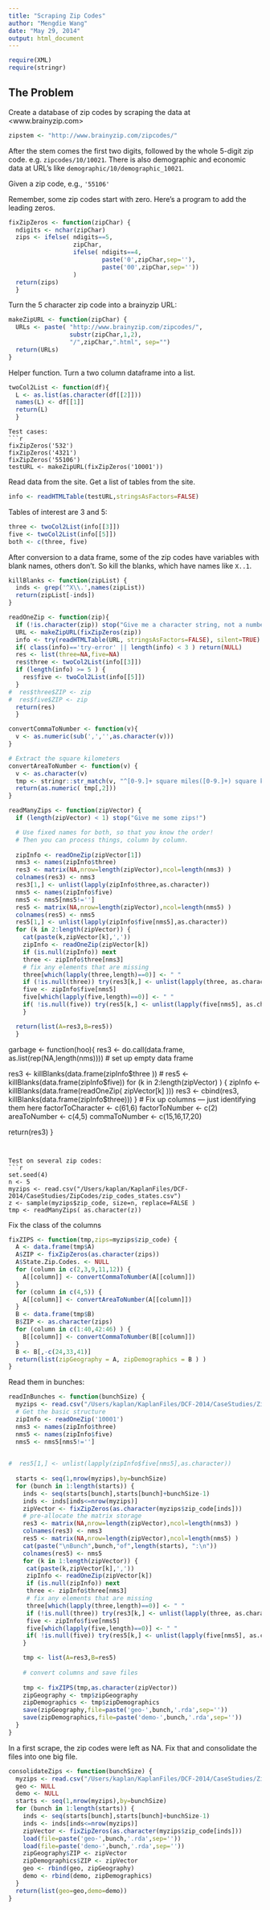 ```yaml
---
title: "Scraping Zip Codes"
author: "Mengdie Wang"
date: "May 29, 2014"
output: html_document
---
```


```r
require(XML)
require(stringr)
```

## The Problem

Create a database of zip codes by scraping the data at <www.brainyzip.com>
```r
zipstem <- "http://www.brainyzip.com/zipcodes/"
```
After the stem comes the first two digits, followed by the whole 5-digit zip code.  e.g. `zipcodes/10/10021`.  There is also demographic and economic data at URL's like `demographic/10/demographic_10021`.

Given a zip code, e.g., `'55106'`

Remember, some zip codes start with zero.  Here's a program to add the leading zeros.
```r
fixZipZeros <- function(zipChar) {
  ndigits <- nchar(zipChar)
  zips <- ifelse( ndigits==5, 
                  zipChar,
                  ifelse( ndigits==4, 
                          paste('0',zipChar,sep=''),
                          paste('00',zipChar,sep=''))
                  )
  return(zips)
  }
```

Turn the 5 character zip code into a brainyzip URL:
```r
makeZipURL <- function(zipChar) {
  URLs <- paste( "http://www.brainyzip.com/zipcodes/",
                 substr(zipChar,1,2),
                 "/",zipChar,".html", sep="")
  return(URLs)
}
```
 
Helper function.  Turn a two column dataframe into a list.
```r
twoCol2List <- function(df){
  L <- as.list(as.character(df[[2]]))
  names(L) <- df[[1]]
  return(L)
  }
```

```
Test cases:
```r
fixZipZeros('532')
fixZipZeros('4321')
fixZipZeros('55106')
testURL <- makeZipURL(fixZipZeros('10001'))
```

Read data from the site.  Get a list of tables from the site.
```r
info <- readHTMLTable(testURL,stringsAsFactors=FALSE)
```

Tables of interest are 3 and 5:
```r
three <- twoCol2List(info[[3]])
five <- twoCol2List(info[[5]])
both <- c(three, five)
```

After conversion to a data frame, some of the zip codes have variables with blank names, others don't.  So kill the blanks, which have names like `X..1`.

```r
killBlanks <- function(zipList) {
  inds <- grep('^X\\.',names(zipList))
  return(zipList[-inds])
}
```


```r
readOneZip <- function(zip){
  if (!is.character(zip)) stop("Give me a character string, not a number!")
  URL <- makeZipURL(fixZipZeros(zip))
  info <- try(readHTMLTable(URL, stringsAsFactors=FALSE), silent=TRUE)
  if( class(info)=='try-error' || length(info) < 3 ) return(NULL)
  res <- list(three=NA,five=NA)
  res$three <- twoCol2List(info[[3]])
  if (length(info) >= 5 ) {
    res$five <- twoCol2List(info[[5]])
  }
#  res$three$ZIP <- zip
#  res$five$ZIP <- zip
  return(res)
  }
```

```r
convertCommaToNumber <- function(v){
  v <- as.numeric(sub(',','',as.character(v)))
}

# Extract the square kilometers
convertAreaToNumber <- function(v) {
  v <- as.character(v)
  tmp <- stringr::str_match(v, "^[0-9.]+ square miles([0-9.]+) square kilometers$")
  return(as.numeric( tmp[,2]))
}
```

```r
readManyZips <- function(zipVector) {
  if (length(zipVector) < 1) stop("Give me some zips!")

  # Use fixed names for both, so that you know the order!
  # Then you can process things, column by column.
  
  zipInfo <- readOneZip(zipVector[1]) 
  nms3 <- names(zipInfo$three)
  res3 <- matrix(NA,nrow=length(zipVector),ncol=length(nms3) )
  colnames(res3) <- nms3
  res3[1,] <- unlist(lapply(zipInfo$three,as.character))
  nms5 <- names(zipInfo$five)
  nms5 <- nms5[nms5!='']
  res5 <- matrix(NA,nrow=length(zipVector),ncol=length(nms5) )
  colnames(res5) <- nms5
  res5[1,] <- unlist(lapply(zipInfo$five[nms5],as.character))
  for (k in 2:length(zipVector)) {
    cat(paste(k,zipVector[k],','))
    zipInfo <- readOneZip(zipVector[k]) 
    if (is.null(zipInfo)) next
    three <- zipInfo$three[nms3]
    # fix any elements that are missing
    three[which(lapply(three,length)==0)] <- " "
    if (!is.null(three)) try(res3[k,] <- unlist(lapply(three, as.character)))
    five <- zipInfo$five[nms5]
    five[which(lapply(five,length)==0)] <- " "
    if( !is.null(five)) try(res5[k,] <- unlist(lapply(five[nms5], as.character)))
    }

  return(list(A=res3,B=res5))
  }
```
garbage <- function(hoo){
  res3 <- do.call(data.frame, as.list(rep(NA,length(nms)))) # set up empty data frame
  
  res3 <- killBlanks(data.frame(zipInfo$three ))
  # res5 <- killBlanks(data.frame(zipInfo$five)) 
  for (k in 2:length(zipVector) ) {
    zipInfo <- killBlanks(data.frame(readOneZip( zipVector[k] )))
    res3 <- cbind(res3, killBlanks(data.frame(zipInfo$three)))
   }
  # Fix up columns --- just identifying them here
  factorToCharacter <- c(61,6)
  factorToNumber    <- c(2)
  areaToNumber <- c(4,5)
  commaToNumber <- c(15,16,17,20)
  
  return(res3)
  }
```


Test on several zip codes:
```r
set.seed(4)
n <- 5
myzips <- read.csv("/Users/kaplan/KaplanFiles/DCF-2014/CaseStudies/ZipCodes/zip_codes_states.csv")
z <- sample(myzips$zip_code, size=n, replace=FALSE )
tmp <- readManyZips( as.character(z))
```

Fix the class of the columns
```r
fixZIPS <- function(tmp,zips=myzips$zip_code) {
  A <- data.frame(tmp$A)
  A$ZIP <- fixZipZeros(as.character(zips))
  A$State.Zip.Codes. <- NULL
  for (column in c(2,3,9,11,12)) {
    A[[column]] <- convertCommaToNumber(A[[column]])
  }
  for (column in c(4,5)) {
    A[[column]] <- convertAreaToNumber(A[[column]])
  }
  B <- data.frame(tmp$B)
  B$ZIP <- as.character(zips)
  for (column in c(1:40,42:46) ) {
    B[[column]] <- convertCommaToNumber(B[[column]])
  }
  B <- B[,-c(24,33,41)] 
  return(list(zipGeography = A, zipDemographics = B ) )
}
```

Read them in bunches:

```r
readInBunches <- function(bunchSize) {
  myzips <- read.csv("/Users/kaplan/KaplanFiles/DCF-2014/CaseStudies/ZipCodes/zip_codes_states.csv")
  # Get the basic structure
  zipInfo <- readOneZip('10001') 
  nms3 <- names(zipInfo$three)
  nms5 <- names(zipInfo$five)
  nms5 <- nms5[nms5!='']

  
#  res5[1,] <- unlist(lapply(zipInfo$five[nms5],as.character))
  
  starts <- seq(1,nrow(myzips),by=bunchSize)
  for (bunch in 1:length(starts)) {
    inds <- seq(starts[bunch],starts[bunch]+bunchSize-1)
    inds <- inds[inds<=nrow(myzips)]
    zipVector <- fixZipZeros(as.character(myzips$zip_code[inds]))
    # pre-allocate the matrix storage
    res3 <- matrix(NA,nrow=length(zipVector),ncol=length(nms3) )
    colnames(res3) <- nms3
    res5 <- matrix(NA,nrow=length(zipVector),ncol=length(nms5) )
    cat(paste("\nBunch",bunch,"of",length(starts), ":\n"))
    colnames(res5) <- nms5
    for (k in 1:length(zipVector)) {
     cat(paste(k,zipVector[k],','))
     zipInfo <- readOneZip(zipVector[k]) 
     if (is.null(zipInfo)) next
     three <- zipInfo$three[nms3]
     # fix any elements that are missing
     three[which(lapply(three,length)==0)] <- " "
     if (!is.null(three)) try(res3[k,] <- unlist(lapply(three, as.character)))
     five <- zipInfo$five[nms5]
     five[which(lapply(five,length)==0)] <- " "
     if( !is.null(five)) try(res5[k,] <- unlist(lapply(five[nms5], as.character)))
    }

    tmp <- list(A=res3,B=res5)
    
    # convert columns and save files
    
    tmp <- fixZIPS(tmp,as.character(zipVector))
    zipGeography <- tmp$zipGeography
    zipDemographics <- tmp$zipDemographics
    save(zipGeography,file=paste('geo-',bunch,'.rda',sep=''))
    save(zipDemographics,file=paste('demo-',bunch,'.rda',sep=''))
  }  
}
```

In a first scrape, the zip codes were left as NA.  Fix that and consolidate the files into one big file.

```r
consolidateZips <- function(bunchSize) {
  myzips <- read.csv("/Users/kaplan/KaplanFiles/DCF-2014/CaseStudies/ZipCodes/zip_codes_states.csv")
  geo <- NULL
  demo <- NULL
  starts <- seq(1,nrow(myzips),by=bunchSize)
  for (bunch in 1:length(starts)) {
    inds <- seq(starts[bunch],starts[bunch]+bunchSize-1)
    inds <- inds[inds<=nrow(myzips)]
    zipVector <- fixZipZeros(as.character(myzips$zip_code[inds]))
    load(file=paste('geo-',bunch,'.rda',sep=''))
    load(file=paste('demo-',bunch,'.rda',sep=''))
    zipGeography$ZIP <- zipVector
    zipDemographics$ZIP <- zipVector
    geo <- rbind(geo, zipGeography)
    demo <- rbind(demo, zipDemographics)
  } 
  return(list(geo=geo,demo=demo))
}
```
